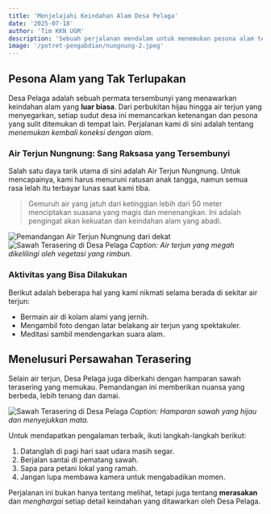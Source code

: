 ```yaml
---
title: 'Menjelajahi Keindahan Alam Desa Pelaga'
date: '2025-07-18'
author: 'Tim KKN UGM'
description: 'Sebuah perjalanan mendalam untuk menemukan pesona alam tersembunyi di Desa Pelaga, dari air terjun yang megah hingga persawahan yang menenangkan.'
image: '/potret-pengabdian/nungnung-2.jpeg'
---
```


## Pesona Alam yang Tak Terlupakan

Desa Pelaga adalah sebuah permata tersembunyi yang menawarkan keindahan alam yang **luar biasa**. Dari perbukitan hijau hingga air terjun yang menyegarkan, setiap sudut desa ini memancarkan ketenangan dan pesona yang sulit ditemukan di tempat lain. Perjalanan kami di sini adalah tentang *menemukan kembali koneksi dengan alam*.

### Air Terjun Nungnung: Sang Raksasa yang Tersembunyi

Salah satu daya tarik utama di sini adalah Air Terjun Nungnung. Untuk mencapainya, kami harus menuruni ratusan anak tangga, namun semua rasa lelah itu terbayar lunas saat kami tiba.

> Gemuruh air yang jatuh dari ketinggian lebih dari 50 meter menciptakan suasana yang magis dan menenangkan. Ini adalah pengingat akan kekuatan dan keindahan alam yang abadi.

![Pemandangan Air Terjun Nungnung dari dekat](/potret-pengabdian/nungnung-1.jpeg)
![Sawah Terasering di Desa Pelaga](/potret-pengabdian/gua-maria-1.jpeg)
*Caption: Air terjun yang megah dikelilingi oleh vegetasi yang rimbun.*

### Aktivitas yang Bisa Dilakukan

Berikut adalah beberapa hal yang kami nikmati selama berada di sekitar air terjun:
- Bermain air di kolam alami yang jernih.
- Mengambil foto dengan latar belakang air terjun yang spektakuler.
- Meditasi sambil mendengarkan suara alam.

## Menelusuri Persawahan Terasering

Selain air terjun, Desa Pelaga juga diberkahi dengan hamparan sawah terasering yang memukau. Pemandangan ini memberikan nuansa yang berbeda, lebih tenang dan damai.

![Sawah Terasering di Desa Pelaga](/potret-pengabdian/gua-maria-1.jpeg)
*Caption: Hamparan sawah yang hijau dan menyejukkan mata.*

Untuk mendapatkan pengalaman terbaik, ikuti langkah-langkah berikut:
1.  Datanglah di pagi hari saat udara masih segar.
2.  Berjalan santai di pematang sawah.
3.  Sapa para petani lokal yang ramah.
4.  Jangan lupa membawa kamera untuk mengabadikan momen.

Perjalanan ini bukan hanya tentang melihat, tetapi juga tentang **merasakan** dan *menghargai* setiap detail keindahan yang ditawarkan oleh Desa Pelaga.